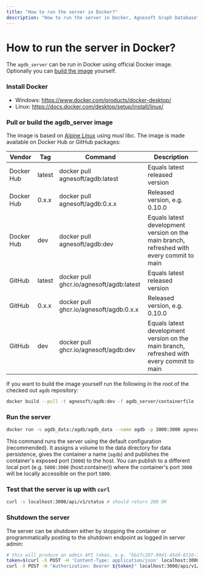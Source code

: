 ```yaml
---
title: "How to run the server in Docker?"
description: "How to run the server in Docker, Agnesoft Graph Database"
---
```



# How to run the server in Docker?

The `agdb_server` can be run in Docker using official Docker image. Optionally you can [build the image](https://github.com/agnesoft/agdb/blob/main/agdb_server/containerfile) yourself.

<Steps>

### Install Docker

- Windows: https://www.docker.com/products/docker-desktop/
- Linux: https://docs.docker.com/desktop/setup/install/linux/

### Pull or build the agdb_server image

The image is based on [Alpine Linux](https://alpinelinux.org/) using musl libc. The image is made available on Docker Hub or GitHub packages:

| Vendor     | Tag    | Command                                  | Description                                                                               |
| ---------- | ------ | ---------------------------------------- | ----------------------------------------------------------------------------------------- |
| Docker Hub | latest | docker pull agnesoft/agdb:latest         | Equals latest released version                                                            |
| Docker Hub | 0.x.x  | docker pull agnesoft/agdb:0.x.x          | Released version, e.g. 0.10.0                                                             |
| Docker Hub | dev    | docker pull agnesoft/agdb:dev            | Equals latest development version on the main branch, refreshed with every commit to main |
| GitHub     | latest | docker pull ghcr.io/agnesoft/agdb:latest | Equals latest released version                                                            |
| GitHub     | 0.x.x  | docker pull ghcr.io/agnesoft/agdb:0.x.x  | Released version, e.g. 0.10.0                                                             |
| GitHub     | dev    | docker pull ghcr.io/agnesoft/agdb:dev    | Equals latest development version on the main branch, refreshed with every commit to main |

If you want to build the image yourself run the following in the root of the checked out `agdb` repository:

```bash
docker build --pull -t agnesoft/agdb:dev -f agdb_server/containerfile .
```

### Run the server

```bash
docker run -v agdb_data:/agdb/agdb_data --name agdb -p 3000:3000 agnesoft/agdb:dev
```

This command runs the server using the default configuration (recommended). It assigns a volume to the data directory for data persistence, gives the container a name (`agdb`) and publishes the container's exposed port (`3000`) to the host. You can publish to a different local port (e.g. `5000:3000` (host:container)) where the container's port `3000` will be locally accessible on the port `5000`.

### Test that the server is up with `curl`

```bash
curl -v localhost:3000/api/v1/status # should return 200 OK
```

### Shutdown the server

The server can be shutdown either by stopping the container or programmatically posting to the shutdown endpoint as logged in server admin:

```bash
# this will produce an admin API token, e.g. "bb2fc207-90d1-45dd-8110-3247c4753cd5"
token=$(curl -X POST -H 'Content-Type: application/json' localhost:3000/api/v1/user/login -d '{"username":"admin","password":"admin"}')
curl -X POST -H "Authorization: Bearer ${token}" localhost:3000/api/v1/admin/shutdown
```

</Steps>
